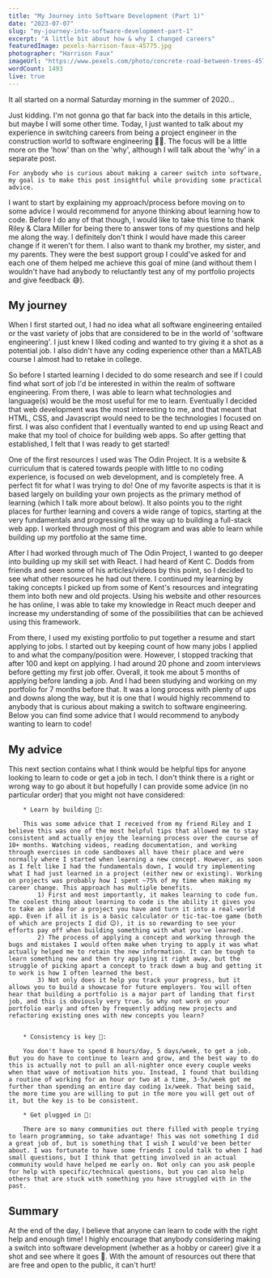 ```yaml
---
title: "My Journey into Software Development (Part 1)"
date: "2023-07-07"
slug: "my-journey-into-software-development-part-1"
excerpt: "A little bit about how & why I changed careers"
featuredImage: pexels-harrison-faux-45775.jpg
photographer: "Harrison Faux"
imageUrl: "https://www.pexels.com/photo/concrete-road-between-trees-45775/"
wordCount: 1493
live: true
---
```


It all started on a normal Saturday morning in the summer of 2020...

Just kidding. I'm not gonna go that far back into the details in this article, but maybe I will some other time. Today, I just wanted to talk about my experience in switching careers from being a project engineer in the construction world to software engineering 👨‍💻. The focus will be a little more on the 'how' than on the 'why', although I will talk about the 'why' in a separate post.

```
For anybody who is curious about making a career switch into software, my goal is to make this post insightful while providing some practical advice.
```

I want to start by explaining my approach/process before moving on to some advice I would recommend for anyone thinking about learning how to code. Before I do any of that though, I would like to take this time to thank Riley & Clara Miller for being there to answer tons of my questions and help me along the way. I definitely don't think I would have made this career change if it weren't for them. I also want to thank my brother, my sister, and my parents. They were the best support group I could've asked for and each one of them helped me achieve this goal of mine (and without them I wouldn't have had anybody to reluctantly test any of my portfolio projects and give feedback 😅).

## My journey

When I first started out, I had no idea what all software engineering entailed or the vast variety of jobs that are considered to be in the world of 'software engineering'. I just knew I liked coding and wanted to try giving it a shot as a potential job. I also didn't have any coding experience other than a MATLAB course I almost had to retake in college.

So before I started learning I decided to do some research and see if I could find what sort of job I'd be interested in within the realm of software engineering. From there, I was able to learn what technologies and language(s) would be the most useful for me to learn. Eventually I decided that web development was the most interesting to me, and that meant that HTML, CSS, and Javascript would need to be the technologies I focused on first. I was also confident that I eventually wanted to end up using React and make that my tool of choice for building web apps. So after getting that established, I felt that I was ready to get started!

One of the first resources I used was The Odin Project. It is a website & curriculum that is catered towards people with little to no coding experience, is focused on web development, and is completely free. A perfect fit for what I was trying to do! One of my favorite aspects is that it is based largely on building your own projects as the primary method of learning (which I talk more about below). It also points you to the right places for further learning and covers a wide range of topics, starting at the very fundamentals and progressing all the way up to building a full-stack web app. I worked through most of this program and was able to learn while building up my portfolio at the same time.

After I had worked through much of The Odin Project, I wanted to go deeper into building up my skill set with React. I had heard of Kent C. Dodds from friends and seen some of his articles/videos by this point, so I decided to see what other resources he had out there. I continued my learning by taking concepts I picked up from some of Kent's resources and integrating them into both new and old projects. Using his website and other resources he has online, I was able to take my knowledge in React much deeper and increase my understanding of some of the possibilities that can be achieved using this framework.

From there, I used my existing portfolio to put together a resume and start applying to jobs. I started out by keeping count of how many jobs I applied to and what the company/position were. However, I stopped tracking that after 100 and kept on applying. I had around 20 phone and zoom interviews before getting my first job offer. Overall, it took me about 5 months of applying before landing a job. And I had been studying and working on my portfolio for 7 months before that. It was a long process with plenty of ups and downs along the way, but it is one that I would highly recommend to anybody that is curious about making a switch to software engineering. Below you can find some advice that I would recommend to anybody wanting to learn to code!

## My advice

This next section contains what I think would be helpful tips for anyone looking to learn to code or get a job in tech. I don't think there is a right or wrong way to go about it but hopefully I can provide some advice (in no particular order) that you might not have considered:

        * Learn by building 🔨:

        This was some advice that I received from my friend Riley and I believe this was one of the most helpful tips that allowed me to stay consistent and actually enjoy the learning process over the course of 10+ months. Watching videos, reading documentation, and working through exercises in code sandboxes all have their place and were normally where I started when learning a new concept. However, as soon as I felt like I had the fundamentals down, I would try implementing what I had just learned in a project (either new or existing). Working on projects was probably how I spent ~75% of my time when making my career change. This approach has multiple benefits.
            1) First and most importantly, it makes learning to code fun. The coolest thing about learning to code is the ability it gives you to take an idea for a project you have and turn it into a real-world app. Even if all it is is a basic calculator or tic-tac-toe game (both of which are projects I did 😉), it is so rewarding to see your efforts pay off when building something with what you've learned.
            2) The process of applying a concept and working through the bugs and mistakes I would often make when trying to apply it was what actually helped me to retain the new information. It can be tough to learn something new and then try applying it right away, but the struggle of picking apart a concept to track down a bug and getting it to work is how I often learned the best.
            3) Not only does it help you track your progress, but it allows you to build a showcase for future employers. You will often hear that building a portfolio is a major part of landing that first job, and this is obviously very true. So why not work on your portfolio early and often by frequently adding new projects and refactoring existing ones with new concepts you learn?


        * Consistency is key 🔑:

        You don't have to spend 8 hours/day, 5 days/week, to get a job. But you do have to continue to learn and grow, and the best way to do this is actually not to pull an all-nighter once every couple weeks when that wave of motivation hits you. Instead, I found that building a routine of working for an hour or two at a time, 3-5x/week got me further than spending an entire day coding 1x/week. That being said, the more time you are willing to put in the more you will get out of it, but the key is to be consistent.

        * Get plugged in 🔌:

        There are so many communities out there filled with people trying to learn programming, so take advantage! This was not something I did a great job of, but is something that I wish I would've been better about. I was fortunate to have some friends I could talk to when I had small questions, but I think that getting involved in an actual community would have helped me early on. Not only can you ask people for help with specific/technical questions, but you can also help others that are stuck with something you have struggled with in the past.

## Summary

At the end of the day, I believe that anyone can learn to code with the right help and enough time! I highly encourage that anybody considering making a switch into software development (whether as a hobby or career) give it a shot and see where it goes 🚀. With the amount of resources out there that are free and open to the public, it can't hurt!
